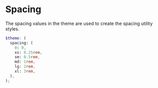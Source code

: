 # Spacing

The spacing values in the theme are used to create the spacing utility styles.

```scss
$theme: (
  spacing: (
    0: 0,
    xs: 0.25rem,
    sm: 0.5rem,
    md: 1rem,
    lg: 2rem,
    xl: 3rem,
  ),
);
```
